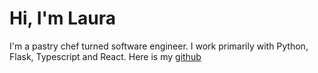 # Hi, I'm Laura

I'm a pastry chef turned software engineer. I work primarily with Python, Flask, Typescript and React. Here is my [github](https://github.com/leda84/)
